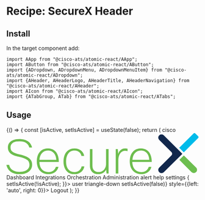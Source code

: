 

<Meta title="Recipes/SecureX Header" component={AHeader} />

# Recipe: SecureX Header

## Install

In the target component add:

```
import AApp from "@cisco-ats/atomic-react/AApp";
import AButton from "@cisco-ats/atomic-react/AButton";
import {ADropdown, ADropdownMenu, ADropdownMenuItem} from "@cisco-ats/atomic-react/ADropdown";
import {AHeader, AHeaderLogo, AHeaderTitle, AHeaderNavigation} from "@cisco-ats/atomic-react/AHeader";
import AIcon from "@cisco-ats/atomic-react/AIcon";
import {ATabGroup, ATab} from "@cisco-ats/atomic-react/ATabs";
```

## Usage

<Preview>
  <Story name="usage-1">
  <YourComponent>
  {() => {
    const [isActive, setIsActive] = useState(false);
    return (
      <AApp style={{minHeight: 200}}>
        <AHeader>
          <AHeaderLogo href="#cisco">
            <AIcon>cisco</AIcon>
          </AHeaderLogo>
          <AHeaderTitle>
            <svg xmlns="http://www.w3.org/2000/svg" viewBox="0 0 393.9 84.7" style={{height:21}}>
              <path d="M387.1.7l6 6c.9.9.9 2.5 0 3.4l-29.5 29.5-9.4-9.4L383.7.7c1-.9 2.5-.9 3.4 0z" fill="#00bbea"/>
              <path d="M388.8 80.4a6.64 6.64 0 01-9.4 0l-24.9-25.2 9.2-9.1L388.8 71c2.6 2.5 2.6 6.8 0 9.4z" fill="#6dbe4f"/>
              <path d="M355.9 47.4l4.7-4.7-4.7-4.7-4.7-4.7-28.6-28.6a6.64 6.64 0 00-9.4 0 6.64 6.64 0 000 9.4l25 25c2 2 2 5.1 0 7.1l-25 25a6.64 6.64 0 000 9.4c2.6 2.6 6.8 2.6 9.4 0l33.3-33.2z" fill="#12284c"/>
              <path fill="#6dbd4e" d="M47.2 65.5c0-2.1-.3-4-1-5.6-.6-1.6-1.8-3.1-3.5-4.5-1.7-1.3-4.1-2.6-7-3.7-3-1.1-6.8-2.2-11.4-3.2-3.9-.8-7.2-1.8-9.9-3s-4.9-2.6-6.6-4.1C6.1 39.8 4.9 38 4.1 36 3.3 34 3 31.8 3 29.4c0-2.5.5-4.8 1.5-6.9 1-2.1 2.5-3.9 4.5-5.4 2-1.5 4.5-2.7 7.4-3.5 2.9-.8 6.4-1.3 10.2-1.3 3.4 0 6.5.4 9.5 1.2 2.9.8 5.5 1.9 7.8 3.4s4.1 3.3 5.6 5.5 2.5 4.6 3 7.3h-5.6c-.9-4-3.1-7.1-6.6-9.4C37 18.1 32.4 17 26.8 17c-6.3 0-11 1.1-13.9 3.4-3 2.3-4.5 5.2-4.5 8.7 0 1.9.3 3.5.8 5 .5 1.4 1.5 2.8 3 4 1.4 1.2 3.4 2.3 6 3.3s5.8 1.9 9.8 2.8c4.6 1.1 8.5 2.3 11.6 3.6 3.2 1.3 5.7 2.8 7.6 4.5 1.9 1.7 3.3 3.6 4.2 5.7.9 2.2 1.3 4.6 1.3 7.3s-.6 5.2-1.7 7.6c-1.1 2.3-2.8 4.4-4.9 6.2-2.2 1.8-4.9 3.1-8.1 4.1-3.2 1-6.9 1.5-11.1 1.5-3.6 0-6.9-.4-9.9-1.3-3-.8-5.7-2.1-8-3.7s-4.3-3.6-5.8-6S.6 68.6 0 65.5h5.6c.4 2.4 1.3 4.5 2.5 6.3 1.2 1.8 2.8 3.3 4.6 4.5 1.9 1.2 4 2.1 6.3 2.7 2.4.6 4.9.9 7.8.9 6.6 0 11.6-1.3 15.1-4 3.6-2.6 5.3-6.1 5.3-10.4zm59.5 4c-1.2 4.6-3.6 8.3-7.2 11-3.6 2.7-8.1 4.1-13.5 4.1-3.4 0-6.5-.6-9.4-1.7-2.9-1.2-5.4-2.9-7.5-5.1-2.1-2.2-3.8-5-5-8.3-1.2-3.3-1.8-7.1-1.8-11.4 0-4.3.6-8.1 1.7-11.4 1.1-3.3 2.7-6 4.8-8.3 2-2.2 4.5-4 7.2-5.1 2.8-1.2 5.8-1.7 9-1.7s6.2.5 8.9 1.6S99 36 101 38.3s3.6 5.2 4.7 8.7c1.1 3.5 1.7 7.6 1.7 12.4H67.6c.1 3.6.7 6.7 1.7 9.3 1 2.6 2.3 4.8 4 6.5 1.7 1.7 3.6 3 5.8 3.8 2.2.8 4.5 1.3 7 1.3 3.8 0 7-.9 9.7-2.8 2.7-1.9 4.5-4.5 5.5-7.9h5.4zM85 35.9c-4.6 0-8.5 1.6-11.7 4.9-3.2 3.2-5.1 8-5.6 14.3h34.5c-.2-3.2-.8-6-1.7-8.4-.9-2.4-2.2-4.4-3.7-6-1.5-1.6-3.3-2.8-5.3-3.6-2-.8-4.2-1.2-6.5-1.2zm74.7 32.6c-.4 2.3-1.1 4.5-2.3 6.5-1.1 2-2.6 3.7-4.4 5.2-1.8 1.4-3.9 2.6-6.2 3.4-2.4.8-4.9 1.2-7.7 1.2-3.1 0-6-.6-8.7-1.7-2.7-1.1-5.1-2.8-7-5-2-2.2-3.5-4.9-4.7-8.2-1.1-3.3-1.7-7-1.7-11.3 0-4.4.6-8.3 1.7-11.7 1.1-3.3 2.7-6.2 4.7-8.4 2-2.3 4.4-4 7.1-5.1 2.7-1.1 5.6-1.7 8.7-1.7 5.4 0 9.9 1.4 13.5 4.1 3.6 2.8 5.9 6.5 6.7 11.2h-5.6c-.6-3.3-2.2-6-4.8-8-2.6-2-5.7-3-9.6-3-2.4 0-4.7.5-6.8 1.4-2.1.9-3.9 2.3-5.4 4.2-1.5 1.9-2.7 4.2-3.6 7.1-.9 2.9-1.3 6.2-1.3 10.1 0 3.7.4 6.8 1.3 9.5s2.1 4.9 3.7 6.7c1.6 1.8 3.4 3.1 5.4 4 2 .9 4.2 1.3 6.5 1.3 3.9 0 7.2-1.1 9.9-3.2 2.7-2.2 4.4-5 5-8.5h5.6zm16.6-35.4V67c0 4.4 1.2 7.7 3.5 9.9s5.5 3.3 9.5 3.3c2.2 0 4.2-.4 6-1.3 1.8-.8 3.4-2 4.7-3.5 1.3-1.5 2.3-3.2 3.1-5.2.7-2 1.1-4.1 1.1-6.5V33.1h5.2v50.1h-4.2l-.7-8c-1.8 3.3-4.2 5.7-7.1 7.2-3 1.5-6 2.3-9.1 2.3-2.4 0-4.7-.4-6.8-1.1-2.1-.7-3.9-1.8-5.4-3.3-1.5-1.4-2.7-3.3-3.6-5.5-.9-2.2-1.3-4.8-1.3-7.8V33.1h5.1zm47.8 50.1V33.1h4.2l.8 9.6c1.3-3.9 3.2-6.7 5.7-8.4 2.4-1.8 5.2-2.7 8.3-2.7 1 0 2 .1 2.9.2.9.2 1.7.3 2.3.5v5.1c-.9-.3-1.8-.5-2.6-.6-.9-.2-1.8-.2-2.8-.2-1.9 0-3.6.4-5.2 1.3s-3 2.1-4.3 3.8c-1.2 1.6-2.2 3.6-2.9 6-.7 2.4-1.1 5.1-1.1 8.1v27.4h-5.3zm73.1-13.7c-1.2 4.6-3.6 8.3-7.2 11-3.6 2.7-8.1 4.1-13.5 4.1-3.4 0-6.5-.6-9.4-1.7-2.9-1.2-5.4-2.9-7.5-5.1-2.1-2.2-3.8-5-5-8.3-1.2-3.3-1.8-7.1-1.8-11.4 0-4.3.6-8.1 1.7-11.4 1.1-3.3 2.7-6 4.8-8.3 2-2.2 4.5-4 7.2-5.1 2.8-1.2 5.8-1.7 9-1.7s6.2.5 8.9 1.6 5.1 2.8 7.1 5.1 3.6 5.2 4.7 8.7c1.1 3.5 1.7 7.6 1.7 12.4H258c.1 3.6.7 6.7 1.7 9.3 1 2.6 2.3 4.8 4 6.5 1.7 1.7 3.6 3 5.8 3.8 2.2.8 4.5 1.3 7 1.3 3.8 0 7-.9 9.7-2.8 2.7-1.9 4.5-4.5 5.5-7.9h5.5zm-21.6-33.6c-4.6 0-8.5 1.6-11.7 4.9-3.2 3.2-5.1 8-5.6 14.3h34.5c-.2-3.2-.8-6-1.7-8.4-.9-2.4-2.2-4.4-3.7-6-1.5-1.6-3.3-2.8-5.3-3.6-2-.8-4.2-1.2-6.5-1.2z"/>
            </svg>
          </AHeaderTitle>
          <AHeaderNavigation>
            <ATabGroup tall>
              <ATab href="https://platform.int.iroh.site/orchestration">
                Dashboard
              </ATab>
              <ATab href="https://platform.int.iroh.site/settings/modules">
                Integrations
              </ATab>
              <ATab href="https://platform.int.iroh.site/orchestration" selected>
                Orchestration
              </ATab>
              <ATab href="https://platform.int.iroh.site/administration">
                Administration
              </ATab>
            </ATabGroup>
          </AHeaderNavigation>
          <AButton tertiaryAlt icon><AIcon>alert</AIcon></AButton>
          <AButton tertiaryAlt icon><AIcon>help</AIcon></AButton>
          <AButton tertiaryAlt icon href="https://platform.int.iroh.site/settings"><AIcon>settings</AIcon></AButton>
          <ADropdown>
            <AButton tertiaryAlt icon onClick={e => { setIsActive(!isActive); }}>
              <AIcon>user</AIcon>
              <AIcon style={{width: 10}}>triangle-down</AIcon>
            </AButton>
            <ADropdownMenu open={isActive} onClose={() => setIsActive(false)} style={{left: 'auto', right: 0}}>
              <ADropdownMenuItem href="https://platform.int.iroh.site/logout">Logout</ADropdownMenuItem>
            </ADropdownMenu>
          </ADropdown>
        </AHeader>
      </AApp>
    );
  }}
  </YourComponent>
  </Story>
</Preview>
